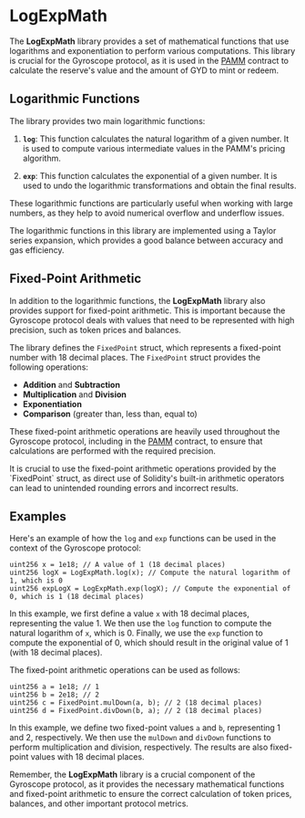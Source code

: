 
# LogExpMath

The **LogExpMath** library provides a set of mathematical functions that use logarithms and exponentiation to perform various computations. This library is crucial for the Gyroscope protocol, as it is used in the [PAMM](/core-contracts/pamm) contract to calculate the reserve's value and the amount of GYD to mint or redeem.

## Logarithmic Functions

The library provides two main logarithmic functions:

1. **`log`**: This function calculates the natural logarithm of a given number. It is used to compute various intermediate values in the PAMM's pricing algorithm.

2. **`exp`**: This function calculates the exponential of a given number. It is used to undo the logarithmic transformations and obtain the final results.

These logarithmic functions are particularly useful when working with large numbers, as they help to avoid numerical overflow and underflow issues.

<Callout type="info">
The logarithmic functions in this library are implemented using a Taylor series expansion, which provides a good balance between accuracy and gas efficiency.
</Callout>

## Fixed-Point Arithmetic

In addition to the logarithmic functions, the **LogExpMath** library also provides support for fixed-point arithmetic. This is important because the Gyroscope protocol deals with values that need to be represented with high precision, such as token prices and balances.

The library defines the `FixedPoint` struct, which represents a fixed-point number with 18 decimal places. The `FixedPoint` struct provides the following operations:

- **Addition** and **Subtraction**
- **Multiplication** and **Division**
- **Exponentiation**
- **Comparison** (greater than, less than, equal to)

These fixed-point arithmetic operations are heavily used throughout the Gyroscope protocol, including in the [PAMM](/core-contracts/pamm) contract, to ensure that calculations are performed with the required precision.

<Callout type="warning">
It is crucial to use the fixed-point arithmetic operations provided by the `FixedPoint` struct, as direct use of Solidity's built-in arithmetic operators can lead to unintended rounding errors and incorrect results.
</Callout>

## Examples

Here's an example of how the `log` and `exp` functions can be used in the context of the Gyroscope protocol:

```solidity
uint256 x = 1e18; // A value of 1 (18 decimal places)
uint256 logX = LogExpMath.log(x); // Compute the natural logarithm of 1, which is 0
uint256 expLogX = LogExpMath.exp(logX); // Compute the exponential of 0, which is 1 (18 decimal places)
```

In this example, we first define a value `x` with 18 decimal places, representing the value 1. We then use the `log` function to compute the natural logarithm of `x`, which is 0. Finally, we use the `exp` function to compute the exponential of 0, which should result in the original value of 1 (with 18 decimal places).

The fixed-point arithmetic operations can be used as follows:

```solidity
uint256 a = 1e18; // 1
uint256 b = 2e18; // 2
uint256 c = FixedPoint.mulDown(a, b); // 2 (18 decimal places)
uint256 d = FixedPoint.divDown(b, a); // 2 (18 decimal places)
```

In this example, we define two fixed-point values `a` and `b`, representing 1 and 2, respectively. We then use the `mulDown` and `divDown` functions to perform multiplication and division, respectively. The results are also fixed-point values with 18 decimal places.

Remember, the **LogExpMath** library is a crucial component of the Gyroscope protocol, as it provides the necessary mathematical functions and fixed-point arithmetic to ensure the correct calculation of token prices, balances, and other important protocol metrics.